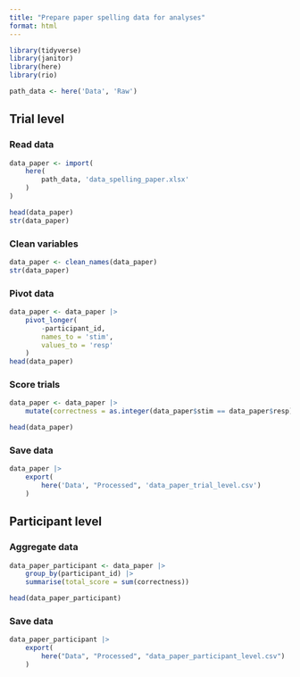 ```yaml
---
title: "Prepare paper spelling data for analyses"
format: html
---
```



```r
library(tidyverse)
library(janitor)
library(here)
library(rio)

path_data <- here('Data', 'Raw')
```

## Trial level
### Read data

```r
data_paper <- import(
    here(
        path_data, 'data_spelling_paper.xlsx'
    )
)

head(data_paper)
str(data_paper)
```

### Clean variables

```r
data_paper <- clean_names(data_paper)
str(data_paper)
```

### Pivot data

```r
data_paper <- data_paper |>
    pivot_longer(
        -participant_id,
        names_to = 'stim',
        values_to = 'resp'
    )
head(data_paper)
```

### Score trials

```r
data_paper <- data_paper |>
    mutate(correctness = as.integer(data_paper$stim == data_paper$resp))

head(data_paper) 
```

### Save data

```r
data_paper |> 
    export(
        here('Data', "Processed", 'data_paper_trial_level.csv')
    )
```

## Participant level

### Aggregate data
```r
data_paper_participant <- data_paper |>
    group_by(participant_id) |> 
    summarise(total_score = sum(correctness))

head(data_paper_participant)
```

### Save data

```r
data_paper_participant |> 
    export(
        here("Data", "Processed", "data_paper_participant_level.csv")
    )
```